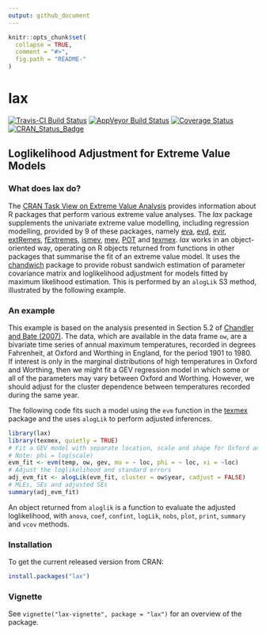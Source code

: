 ```yaml
---
output: github_document
---
```


<!-- README.md is generated from README.Rmd. Please edit that file -->

```r
knitr::opts_chunk$set(
  collapse = TRUE,
  comment = "#>",
  fig.path = "README-"
)
```

# lax

[![Travis-CI Build Status](https://travis-ci.org/paulnorthrop/lax.svg?branch=master)](https://travis-ci.org/paulnorthrop/lax) 
[![AppVeyor Build Status](https://ci.appveyor.com/api/projects/status/github/paulnorthrop/lax?branch=master&svg=true)](https://ci.appveyor.com/project/paulnorthrop/lax)
[![Coverage Status](https://codecov.io/github/paulnorthrop/lax/coverage.svg?branch=master)](https://codecov.io/github/paulnorthrop/lax?branch=master)
[![CRAN_Status_Badge](https://www.r-pkg.org/badges/version/lax)](https://cran.r-project.org/package=lax)

## Loglikelihood Adjustment for Extreme Value Models

### What does lax do?

The [CRAN Task View on Extreme Value Analysis](https://CRAN.R-project.org/view=ExtremeValue) provides information about R packages that perform various extreme value analyses. The *lax* package supplements the univariate extreme value modelling, including regression modelling, provided by 9 of these packages, namely 
[eva](https://cran.r-project.org/package=eva),
[evd](https://cran.r-project.org/package=evd),
[evir](https://cran.r-project.org/package=evir),
[extRemes](https://cran.r-project.org/package=extRemes),
[fExtremes](https://cran.r-project.org/package=fExtremes),
[ismev](https://cran.r-project.org/package=ismev),
[mev](https://cran.r-project.org/package=mev),
[POT](https://cran.r-project.org/package=POT) and
[texmex](https://cran.r-project.org/package=texmex).  *lax* works in an object-oriented way, operating on R objects returned from functions in other packages that summarise the fit of an extreme value model.  It uses the [chandwich](https://cran.r-project.org/package=chandwich) package to provide robust sandwich estimation of parameter covariance matrix and loglikelihood adjustment for models fitted by maximum likelihood estimation.   This is performed by an `alogLik` S3 method, illustrated by the following example.
    
### An example

This example is based on the analysis presented in Section 5.2 of 
[Chandler and Bate (2007)](https://doi.org/10.1093/biomet/asm015).  The data, which are available in the data frame `ow`, are a bivariate time series of annual maximum temperatures, recorded in degrees Fahrenheit, at Oxford and Worthing in England, for the period 1901 to 1980.  If interest is only in the marginal distributions of high temperatures in Oxford and Worthing, then we might fit a GEV regression model in which some or all of the parameters may vary between Oxford and Worthing.  However, we should adjust for the cluster dependence between temperatures recorded during the same year.

The following code fits such a model using the `evm` function in the [texmex](https://cran.r-project.org/package=texmex) package and the uses `alogLik` to perform adjusted inferences.

```r
library(lax)
library(texmex, quietly = TRUE)
# Fit a GEV model with separate location, scale and shape for Oxford and Worthing
# Note: phi = log(scale)
evm_fit <- evm(temp, ow, gev, mu = ~ loc, phi = ~ loc, xi = ~loc)
# Adjust the loglikelihood and standard errors
adj_evm_fit <- alogLik(evm_fit, cluster = ow$year, cadjust = FALSE)
# MLEs, SEs and adjusted SEs
summary(adj_evm_fit)
```

An object returned from `aloglik` is a function to evaluate the adjusted loglikelihood, with `anova`, `coef`, `confint`, `logLik`, `nobs`, `plot`, `print`, `summary` and `vcov` methods.

### Installation

To get the current released version from CRAN:

```r
install.packages("lax")
```

### Vignette

See `vignette("lax-vignette", package = "lax")` for an overview of the package.

